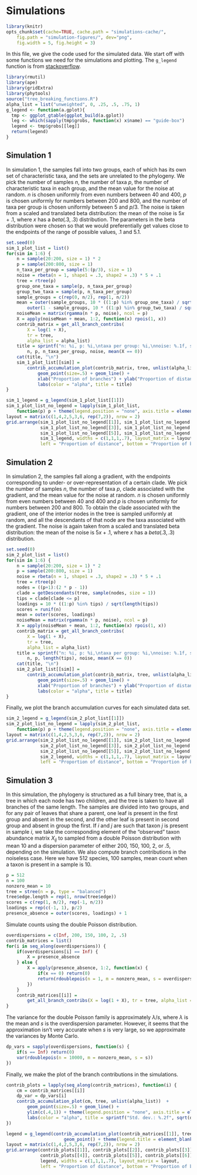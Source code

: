 # Simulations

```r
library(knitr)
opts_chunk$set(cache=TRUE, cache.path = "simulations-cache/",
    fig.path = "simulation-figures/", dev="png",
    fig.width = 5, fig.height = 3)
```

In this file, we give the code used for the simulated data.
We start off with some functions we need for the simulations and plotting.
The `g_legend` function is from [stackoverflow](https://stackoverflow.com/questions/13649473/add-a-common-legend-for-combined-ggplots).

```r
library(rmutil)
library(ape)
library(gridExtra)
library(phytools)
source("tree_breaking_functions.R")
alpha_list = list("unweighted", 0, .25, .5, .75, 1)
g_legend <- function(a.gplot){
  tmp <- ggplot_gtable(ggplot_build(a.gplot))
  leg <- which(sapply(tmp$grobs, function(x) x$name) == "guide-box")
  legend <- tmp$grobs[[leg]]
  return(legend)
}
```

## Simulation 1


In simulation 1, the samples fall into two groups, each of which has its own set of characteristic taxa, and the sets are unrelated to the phylogeny.
We pick the number of samples $n$, the number of taxa $p$, the number of characteristic taxa in each group, and the mean value for the noise at random.
$n$ is chosen uniformly from even numbers between 40 and 400, $p$ is chosen uniformly for numbers between 200 and 800, and the number of taxa per group is chosen uniformly between 5 and $p/3$.
The noise is taken from a scaled and translated beta distribution: the mean of the noise is $5x + .1$, where $x$ has a $beta(.3,.3)$ distribution.
The parameters in the beta distribution were chosen so that we would preferentially get values close to the endpoints of the range of possible values, $.1$ and $5.1$.


```r
set.seed(0)
sim_1_plot_list = list()
for(sim in 1:6) {
    n = sample(20:200, size = 1) * 2
    p = sample(200:800, size = 1)
    n_taxa_per_group = sample(5:(p/3), size = 1)
    noise = rbeta(n = 1, shape1 = .3, shape2 = .3) * 5 + .1
    tree = rtree(p)
    group_one_taxa = sample(p, n_taxa_per_group)
    group_two_taxa = sample(p, n_taxa_per_group)
    sample_groups = c(rep(0, n/2), rep(1, n/2))
    mean = outer(sample_groups, 10 * ((1:p) %in% group_one_taxa) / sqrt(n_taxa_per_group)) +
        outer(1 - sample_groups, 10 * ((1:p) %in% group_two_taxa) / sqrt(n_taxa_per_group))
    noiseMean = matrix(rgamma(n * p, noise), ncol = p)
    X = apply(noiseMean + mean, 1:2, function(x) rpois(1, x))
    contrib_matrix = get_all_branch_contribs(
        X = log(1 + X),
        tr = tree,
        alpha_list = alpha_list)
    title = sprintf("n: %i, p: %i,\ntaxa per group: %i,\nnoise: %.1f, sparsity: %.2f",
        n, p, n_taxa_per_group, noise, mean(X == 0))
    cat(title, "\n")
    sim_1_plot_list[[sim]] =
        contrib_accumulation_plot(contrib_matrix, tree, unlist(alpha_list))  +
            geom_point(size=.5) + geom_line() +
            xlab("Proportion of branches") + ylab("Proportion of distance") +
            labs(color = "alpha", title = title)
}
```

```r
sim_1_legend = g_legend(sim_1_plot_list[[1]])
sim_1_plot_list_no_legend = lapply(sim_1_plot_list,
    function(p) p + theme(legend.position = "none", axis.title = element_blank(), plot.title = element_text(size = 8)))
layout = matrix(c(1,4,2,5,3,6, rep(7,2)), nrow = 2)
grid.arrange(sim_1_plot_list_no_legend[[1]], sim_1_plot_list_no_legend[[2]],
             sim_1_plot_list_no_legend[[3]], sim_1_plot_list_no_legend[[4]],
             sim_1_plot_list_no_legend[[5]], sim_1_plot_list_no_legend[[6]],
             sim_1_legend, widths = c(1,1,1,.7), layout_matrix = layout,
             left = "Proportion of distance", bottom = "Proportion of branches")
```

## Simulation 2

In simulation 2, the samples fall along a gradient, with the endpoints corresponding to under- or over-representation of a certain clade.
We pick the number of samples $n$, the number of taxa $p$, clade associated with the gradient, and the mean value for the noise at random.
$n$ is chosen uniformly from even numbers between 40 and 400 and $p$ is chosen uniformly for numbers between 200 and 800.
To obtain the clade associated with the gradient, one of the interior nodes in the tree is sampled uniformly at random, and all the descendants of that node are the taxa associated with the gradient.
The noise is again taken from a scaled and translated beta distribution: the mean of the noise is $5x + .1$, where $x$ has a $beta(.3,.3)$ distribution.

```r
set.seed(0)
sim_2_plot_list = list()
for(sim in 1:6) {
    n = sample(20:200, size = 1) * 2
    p = sample(200:800, size = 1)
    noise = rbeta(n = 1, shape1 = .3, shape2 = .3) * 5 + .1
    tree = rtree(p)
    nodes = ((p+1):(2 * p - 1))
    clade = getDescendants(tree, sample(nodes, size = 1))
    tips = clade[clade <= p]
    loadings = 10 * ((1:p) %in% tips) / sqrt(length(tips))
    scores = runif(n)
    mean = outer(scores, loadings)
    noiseMean = matrix(rgamma(n * p, noise), ncol = p)
    X = apply(noiseMean + mean, 1:2, function(x) rpois(1, x))
    contrib_matrix = get_all_branch_contribs(
        X = log(1 + X),
        tr = tree,
        alpha_list = alpha_list)
    title = sprintf("n: %i, p: %i,\ntaxa per group: %i,\nnoise: %.1f, sparsity: %.2f",
        n, p, length(tips), noise, mean(X == 0))
    cat(title, "\n")
    sim_2_plot_list[[sim]] =
        contrib_accumulation_plot(contrib_matrix, tree, unlist(alpha_list))  +
            geom_point(size=.5) + geom_line() +
            xlab("Proportion of branches") + ylab("Proportion of distance") +
            labs(color = "alpha", title = title)
}
```

Finally, we plot the branch accumulation curves for each simulated data set.

```r
sim_2_legend = g_legend(sim_2_plot_list[[1]])
sim_2_plot_list_no_legend = lapply(sim_2_plot_list,
    function(p) p + theme(legend.position = "none", axis.title = element_blank(), plot.title = element_text(size = 8)))
layout = matrix(c(1,4,2,5,3,6, rep(7,2)), nrow = 2)
grid.arrange(sim_2_plot_list_no_legend[[1]], sim_2_plot_list_no_legend[[2]],
             sim_2_plot_list_no_legend[[3]], sim_2_plot_list_no_legend[[4]],
             sim_2_plot_list_no_legend[[5]], sim_2_plot_list_no_legend[[6]],
             sim_2_legend, widths = c(1,1,1,.7), layout_matrix = layout,
             left = "Proportion of distance", bottom = "Proportion of branches")
```


## Simulation 3 


In this simulation, the phylogeny is structured as a full binary tree, that is, a tree in which each node has two children, and the tree is taken to have all branches of the same length.
The samples are divided into two groups, and for any pair of leaves that share a parent, one leaf is present in the first group and absent in the second, and the other leaf is present in second group and absent in group the first.
If $i$ and $j$ are such that taxon $j$ is present in sample $i$, we take the corresponding element of the "observed" taxon abundance matrix $X_{ij}$ to sampled from a double Poisson distribution with mean 10 and a dispersion parameter of either 200, 150, 100, 2, or .5, depending on the simulation.
We also compute branch contributions in the noiseless case.
Here we have 512 species, 100 samples, mean count when a taxon is present in a sample is 10.

```r
p = 512
n = 100
nonzero_mean = 10
tree = stree(n = p, type = "balanced")
tree$edge.length = rep(1, nrow(tree$edge))
scores = c(rep(1, n/2), rep(-1, n/2))
loadings = rep(c(-1, 1), p/2)
presence_absence = outer(scores, loadings) + 1
```

Simulate counts using the double Poisson distribution.
```r
overdispersions = c(Inf, 200, 150, 100, 2, .5)
contrib_matrices = list()
for(i in seq_along(overdispersions)) {
    if(overdispersions[i] == Inf) {
        X = presence_absence
    } else {
        X = apply(presence_absence, 1:2, function(x) {
            if(x == 0) return(0)
            return(rdoublepois(n = 1, m = nonzero_mean, s = overdispersions[i]))
        })
    }
    contrib_matrices[[i]] =
        get_all_branch_contribs(X = log(1 + X), tr = tree, alpha_list = alpha_list)
}
```

The variance for the double Poisson family is approximately $\lambda / s$, where $\lambda$ is the mean and $s$ is the overdispersion parameter.
However, it seems that the approximation isn't very accurate when $s$ is very large, so we approximate the variances by Monte Carlo.
```r
dp_vars = sapply(overdispersions, function(s) {
    if(s == Inf) return(0)
    var(rdoublepois(n = 10000, m = nonzero_mean, s = s))
})
```


Finally, we make the plot of the branch contributions in the simulations.

```r
contrib_plots = lapply(seq_along(contrib_matrices), function(i) {
    cm = contrib_matrices[[i]]
    dp_var = dp_vars[i]
    contrib_accumulation_plot(cm, tree, unlist(alpha_list))  +
        geom_point(size=.5) + geom_line() +
        ylim(c(.4,1)) + theme(legend.position = "none", axis.title = element_blank(), plot.title = element_text(size = 10)) +
        labs(color = "alpha", title = sprintf("Std. dev.: %.2f", sqrt(dp_var)))
})

legend = g_legend(contrib_accumulation_plot(contrib_matrices[[1]], tree, unlist(alpha_list)) +
                      geom_point() + theme(legend.title = element_blank()))
layout = matrix(c(1,4,2,5,3,6, rep(7,2)), nrow = 2)
grid.arrange(contrib_plots[[1]], contrib_plots[[2]], contrib_plots[[3]],
             contrib_plots[[4]], contrib_plots[[5]], contrib_plots[[6]],
             legend, widths = c(1,1,1,.7), layout_matrix = layout,
             left = "Proportion of distance", bottom = "Proportion of branches")
```


